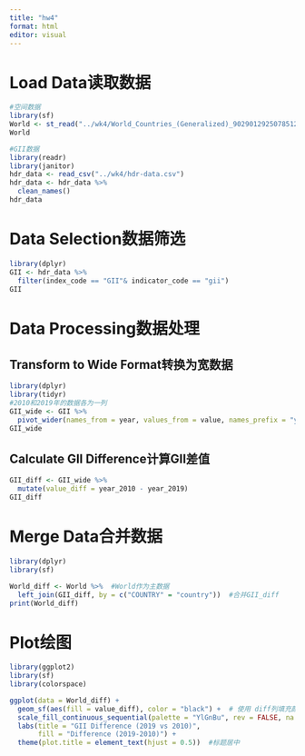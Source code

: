 ```yaml
---
title: "hw4"
format: html
editor: visual
---
```


# Load Data读取数据
```r
#空间数据
library(sf)
World <- st_read("../wk4/World_Countries_(Generalized)_9029012925078512962.geojson")
World
```

```r
#GII数据
library(readr)
library(janitor)
hdr_data <- read_csv("../wk4/hdr-data.csv")
hdr_data <- hdr_data %>% 
  clean_names()
hdr_data
```

# Data Selection数据筛选
```r
library(dplyr)
GII <- hdr_data %>%
  filter(index_code == "GII"& indicator_code == "gii")
GII
```

# Data Processing数据处理
## Transform to Wide Format转换为宽数据
```r
library(dplyr)
library(tidyr)
#2010和2019年的数据各为一列
GII_wide <- GII %>%
  pivot_wider(names_from = year, values_from = value, names_prefix = "year_")
GII_wide
```

## Calculate GII Difference计算GII差值
```r
GII_diff <- GII_wide %>%
  mutate(value_diff = year_2010 - year_2019)
GII_diff
```

# Merge Data合并数据
```r
library(dplyr)
library(sf)

World_diff <- World %>%  #World作为主数据
  left_join(GII_diff, by = c("COUNTRY" = "country"))  #合并GII_diff
print(World_diff)
```

# Plot绘图
```r
library(ggplot2)
library(sf)
library(colorspace)

ggplot(data = World_diff) +
  geom_sf(aes(fill = value_diff), color = "black") +  # 使用 diff列填充颜色，边界线为黑色
  scale_fill_continuous_sequential(palette = "YlGnBu", rev = FALSE, na.value = NA) +  #设置填充颜色条
  labs(title = "GII Difference (2019 vs 2010)",
       fill = "Difference (2019-2010)") +      
  theme(plot.title = element_text(hjust = 0.5))  #标题居中
```